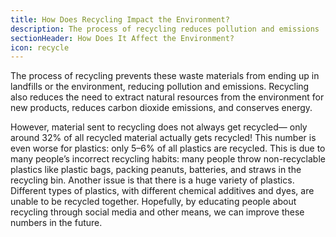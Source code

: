 ```yaml
---
title: How Does Recycling Impact the Environment?
description: The process of recycling reduces pollution and emissions
sectionHeader: How Does It Affect the Environment?
icon: recycle
---
```


The process of recycling prevents these waste materials from ending up in landfills or the environment, reducing pollution and emissions.
Recycling also reduces the need to extract natural resources from the environment for new products, reduces carbon dioxide emissions, and conserves energy.

However, material sent to recycling does not always get recycled—
only around 32% of all recycled material actually gets recycled!
This number is even worse for plastics: only 5–6% of all plastics are recycled.
This is due to many people’s incorrect recycling habits:
many people throw non-recyclable plastics like plastic bags, packing peanuts, batteries, and straws in the recycling bin.
Another issue is that there is a huge variety of plastics.
Different types of plastics, with different chemical additives and dyes, are unable to be recycled together.
Hopefully, by educating people about recycling through social media and other means,
we can improve these numbers in the future.
